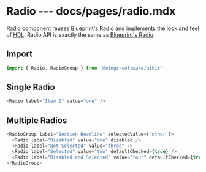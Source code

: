 # Radio --- docs/pages/radio.mdx

Radio component reuses Blueprint's Radio and implements the look and feel of [HDL](https://projects.invisionapp.com/d/?origin=v7#/projects/prototypes/17628604).
Radio API is exactly the same as [Blueprint's Radio](https://blueprintjs.com/docs/#core/components/radio).

## Import

```js
import { Radio, RadioGroup } from '@wings-software/uikit'
```

## Single Radio

```js live=true
<Radio label="Item 1" value="one" />
```

## Multiple Radios

```js live=true
<RadioGroup label="Section Headline" selectedValue={'other'}>
  <Radio label="Disabled" value="one" disabled />
  <Radio label="Not Selected" value="three" />
  <Radio label="Selected" value="two" defaultChecked={true} />
  <Radio label="Disabled and Selected" value="four" defaultChecked={true} disabled />
</RadioGroup>
```
